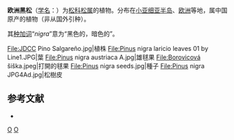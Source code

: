 {{Speciesbox
| status = LR/lc
| status_system = iucn2.3
| image = Pinus nigra - Köhler–s Medizinal-Pflanzen-242.jpg
| image_width = 250px
| image_caption = 《科勒藥用植物》(1897), <br>''Pinus Laricio''
| genus = Pinus
| species = nigra
| authority = J.F.Arnold, 2010
}}

'''欧洲黑松'''（[[学名|学名]]：{{lang|la|''Pinus nigra''}}）为[[松科|松科]][[松属|松属]]的植物。分布在[[小亚细亚半岛|小亚细亚半岛]]、[[欧洲|欧洲]]等地，属中国原产的植物（非从国外引种）。

其[[种加词|种加词]]“''nigra''”意为“黑色的，暗色的”。

<gallery>
File:JDCC Pino Salgareño.jpg|植株
File:Pinus nigra laricio leaves 01 by Line1.JPG|葉
File:Pinus nigra austriaca A.jpg|雄毬果
File:Borovicová šiška.jpeg|打開的毬果
File:Pinus nigra seeds.jpg|種子
File:Pinus nigra JPG4Ad.jpg|松樹皮
</gallery>
== 参考文献 ==
<div class="references-small">
* {{cite web| url =http://www.bioinfo.cn/db05/KmzwSpecies.php?action=view&id=24376| title =欧洲黑松| work =《中国高等植物数据库全库》| publisher =中国科学院微生物研究所| author =昆明植物研究所| accessdate =2009-02-25| deadurl =yes| archiveurl =https://web.archive.org/web/20160305002138/http://www.bioinfo.cn/db05/KmzwSpecies.php?action=view&id=24376| archivedate =2016-03-05}}
</div>
{{Taxonbar|from=Q145954}}

[[Category:松属|O]]
[[Category:2010年描述的植物|O]]


{{植物小作品}}